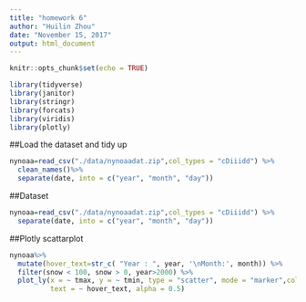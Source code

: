 ```yaml
---
title: "homework 6"
author: "Huilin Zhou"
date: "November 15, 2017"
output: html_document
---
```


```r
knitr::opts_chunk$set(echo = TRUE)
```
```r
library(tidyverse)
library(janitor)
library(stringr)
library(forcats)
library(viridis)
library(plotly)
```
##Load the dataset and tidy up
```r
nynoaa=read_csv("./data/nynoaadat.zip",col_types = "cDiiidd") %>%
  clean_names()%>%
  separate(date, into = c("year", "month", "day"))
```
##Dataset
```r
nynoaa=read_csv("./data/nynoaadat.zip",col_types = "cDiiidd") %>%
  separate(date, into = c("year", "month", "day"))
```
##Plotly scattarplot
```r
nynoaa%>%
  mutate(hover_text=str_c( "Year : ", year, '\nMonth:', month)) %>%
  filter(snow < 100, snow > 0, year>2000) %>%
  plot_ly(x = ~ tmax, y = ~ tmin, type = "scatter", mode = "marker",color = ~snow,
          text = ~ hover_text, alpha = 0.5)
```



